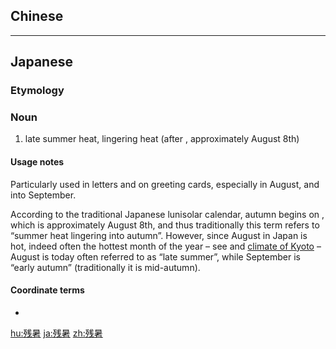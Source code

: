 {{also|殘暑}}
==Chinese==
{{zh-see|殘暑}}

----

==Japanese==
{{ja-kanjitab|ざん|しょ|yomi=o}}

===Etymology===
{{compound|残|暑|tr1=zan|t1=remaining|tr2=sho|t2=heat|lang=ja}}

===Noun===
{{ja-noun|ざんしょ}}

# late summer heat, lingering heat (after {{ja-r|立秋|りっしゅう}}, approximately August 8th)

====Usage notes====
Particularly used in letters and on greeting cards, especially in August, and into September.

According to the traditional Japanese lunisolar calendar, autumn begins on {{ja-r|立秋|りっしゅう}}, which is approximately August 8th, and thus traditionally this term refers to “summer heat lingering into autumn”. However, since August in Japan is hot, indeed often the hottest month of the year – see {{w|climate of Japan}} and [[w:Kyoto#Climate|climate of Kyoto]] – August is today often referred to as “late summer”, while September is “early autumn” (traditionally it is mid-autumn).

====Coordinate terms====
* {{ja-r|暑中|しょちゅう}}

[[hu:残暑]]
[[ja:残暑]]
[[zh:残暑]]